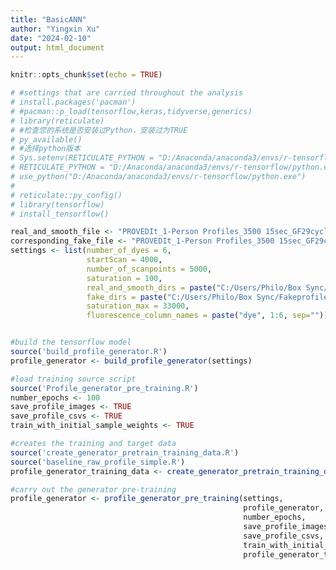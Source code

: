 ```yaml
---
title: "BasicANN"
author: "Yingxin Xu"
date: "2024-02-10"
output: html_document
---
```


```r
knitr::opts_chunk$set(echo = TRUE)
```

```r
# #settings that are carried throughout the analysis
# install.packages('pacman')
# #pacman::p_load(tensorflow,keras,tidyverse,generics)
# library(reticulate)
# #检查您的系统是否安装过Python，安装过为TRUE
# py_available()
# #选择python版本
# Sys.setenv(RETICULATE_PYTHON = "D:/Anaconda/anaconda3/envs/r-tensorflow/python.exe")
# RETICULATE_PYTHON = "D:/Anaconda/anaconda3/envs/r-tensorflow/python.exe"
# use_python("D:/Anaconda/anaconda3/envs/r-tensorflow/python.exe")
# 
# reticulate::py_config()
# library(tensorflow)
# install_tensorflow()
```

```r
real_and_smooth_file <- "PROVEDIt_1-Person Profiles_3500 15sec_GF29cycles/15sec/RD14-0003(011516ADG_15sec)/"
corresponding_fake_file <- "PROVEDIt_1-Person Profiles_3500 15sec_GF29cycles/RD14-0003(011516ADG_15sec)_fake/prediction_generator_100/"
settings <- list(number_of_dyes = 6,
                 startScan = 4000,
                 number_of_scanpoints = 5000,
                 saturation = 100,
                 real_and_smooth_dirs = paste("C:/Users/Philo/Box Sync/ProvedIT_profiles",real_and_smooth_file, sep = "/"),
                 fake_dirs = paste("C:/Users/Philo/Box Sync/Fakeprofiles",corresponding_fake_file, sep = "/"),
                 saturation_max = 33000,
                 fluorescence_column_names = paste("dye", 1:6, sep=""))


#build the tensorflow model
source('build_profile_generator.R')
profile_generator <- build_profile_generator(settings)
```

```r
#load training source script
source('Profile_generator_pre_training.R')
number_epochs <- 100
save_profile_images <- TRUE
save_profile_csvs <- TRUE
train_with_initial_sample_weights <- TRUE

#creates the training and target data
source('create_generator_pretrain_training_data.R')
source('baseline_raw_profile_simple.R')
profile_generator_training_data <- create_generator_pretrain_training_data(settings)
```

```r
#carry out the generator pre-training
profile_generator <- profile_generator_pre_training(settings,
                                                    profile_generator,
                                                    number_epochs,
                                                    save_profile_images,
                                                    save_profile_csvs,
                                                    train_with_initial_sample_weights,
                                                    profile_generator_training_data)

```

